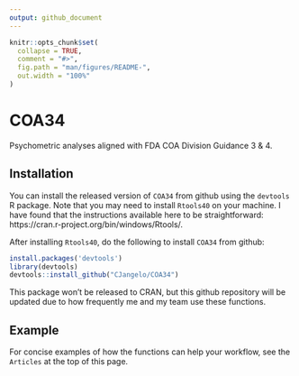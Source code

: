 ```yaml
---
output: github_document
---
```


<!-- README.md is generated from README.Rmd. Please edit that file -->

```r
knitr::opts_chunk$set(
  collapse = TRUE,
  comment = "#>",
  fig.path = "man/figures/README-",
  out.width = "100%"
)
```

# COA34

<!-- badges: start -->
<!-- badges: end -->


Psychometric analyses aligned with FDA COA Division Guidance 3 & 4.



## Installation

You can install the released version of  `COA34` from github using the `devtools` R package. Note that you may need to install `Rtools40` on your machine. I have found that the instructions available here to be straightforward: https://cran.r-project.org/bin/windows/Rtools/. 

After installing `Rtools40`, do the following to install `COA34` from github:


``` r
install.packages('devtools')
library(devtools)
devtools::install_github("CJangelo/COA34")
```
This package won't be released to CRAN, but this github repository will be updated due to how frequently me and my team use these functions. 


## Example

For concise examples of how the functions can help your workflow, see the  `Articles` at the top of this page. 


